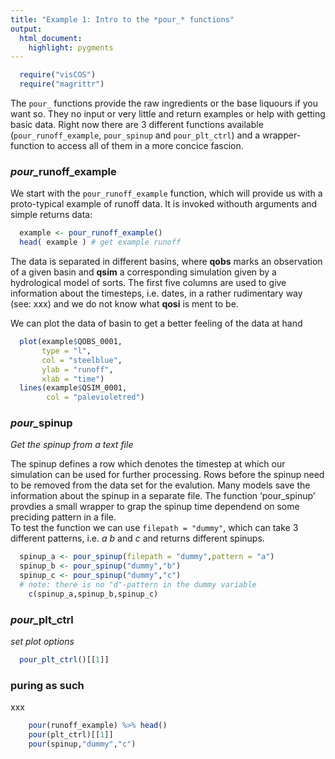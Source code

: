 ```yaml
---
title: "Example 1: Intro to the *pour_* functions"
output: 
  html_document:
    highlight: pygments
---
```

```r
  require("visCOS")
  require("magrittr")
```

The `pour_` functions provide the raw ingredients or the base liquours if you want so. They no input or very little and return examples or help with getting basic data. Right now there are 3 different functions available (`pour_runoff_example`, `pour_spinup` and `pour_plt_ctrl`) and a wrapper-function to access all of them in a more concice fascion. 

### *pour_*runoff_example
We start with the `pour_runoff_example` function, which will provide us with a proto-typical example of runoff data. It is invoked withouth arguments and simple returns data:
```r
  example <- pour_runoff_example()
  head( example ) # get example runoff
```

The data is separated in different basins, where **qobs** marks an observation of a given basin and **qsim** a corresponding simulation given by a hydrological model of sorts. The first five columns are used to give information about the timesteps, i.e. dates, in a rather rudimentary way (see: xxx) and we do not know what **qosi** is ment to be.  

We can plot the data of basin to get a better feeling of the data at hand

```r
  plot(example$QOBS_0001,
       type = "l",
       col = "steelblue",
       ylab = "runoff",
       xlab = "time")
  lines(example$QSIM_0001, 
        col = "palevioletred")
```



### *pour_*spinup
*Get the spinup from a text file*

The spinup defines a row which denotes the timestep at which our simulation can be used for further processing. Rows before the spinup need to be removed from the data set for the evalution. Many models save the information about the spinup in a separate file. The function 'pour_spinup' provdies a small wrapper to grap the spinup time dependend on some preciding pattern in a file.  
To test the function we can use `filepath = "dummy"`, which can take 3 different patterns, i.e. *a* *b* and *c* and returns different spinups. 

```r
  spinup_a <- pour_spinup(filepath = "dummy",pattern = "a")
  spinup_b <- pour_spinup("dummy","b")
  spinup_c <- pour_spinup("dummy","c")
  # note: there is no "d"-pattern in the dummy variable
    c(spinup_a,spinup_b,spinup_c)
```

### *pour_*plt_ctrl
*set plot options*
```r
  pour_plt_ctrl()[[1]]
```


### puring as such
xxx
```r
    pour(runoff_example) %>% head()
    pour(plt_ctrl)[[1]]
    pour(spinup,"dummy","c")
```



